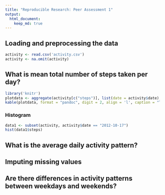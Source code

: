 ```yaml
---
title: "Reproducible Research: Peer Assessment 1"
output: 
  html_document:
    keep_md: true
---
```



## Loading and preprocessing the data

```r
activity <- read.csv('activity.csv')
activity <- na.omit(activity)
```

## What is mean total number of steps taken per day?
```r
library('knitr')
plotdata <- aggregate(activity[c("steps")], list(date = activity$date), sum)
kable(plotdata, format = "pandoc", digit = 2, align = 'l', caption = "Total Number of Steps Taken Per Day", col.names = c("Date", "Steps"))
```
### Histogram
```r
data1 <- subset(activity, activity$date == "2012-10-17")
hist(data1$steps)
```

## What is the average daily activity pattern?



## Imputing missing values



## Are there differences in activity patterns between weekdays and weekends?
